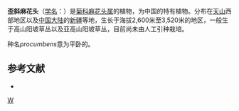 {{Speciesbox
| genus = Serratula
| species = procumbens
| authority = Regel
}}

'''歪斜麻花头'''（[[学名|学名]]：{{lang|la|''Serratula procumbens''}}）是[[菊科|菊科]][[麻花头属|麻花头属]]的植物，为中国的特有植物。分布在[[天山|天山]]西部地区以及[[中国大陆|中国大陆]]的[[新疆|新疆]]等地，生长于海拔2,600米至3,520米的地区，一般生于高山阳坡草丛以及亚高山阳坡草丛，目前尚未由人工引种栽培。

种名''procumbens''意为平卧的。

== 参考文献 ==
<div class="references-small">
* {{cite web| url =http://www.bioinfo.cn/db05/KmzwSpecies.php?action=view&id=5511| title =歪斜麻花头| work =《中国高等植物数据库全库》| publisher =中国科学院微生物研究所| author =昆明植物研究所| accessdate =2009-02-25| deadurl =yes| archiveurl =https://web.archive.org/web/20160305000921/http://www.bioinfo.cn/db05/KmzwSpecies.php?action=view&id=5511| archivedate =2016-03-05}}
</div>
{{Taxonbar|from=Q11125111}}

[[Category:麻花头属|W]]